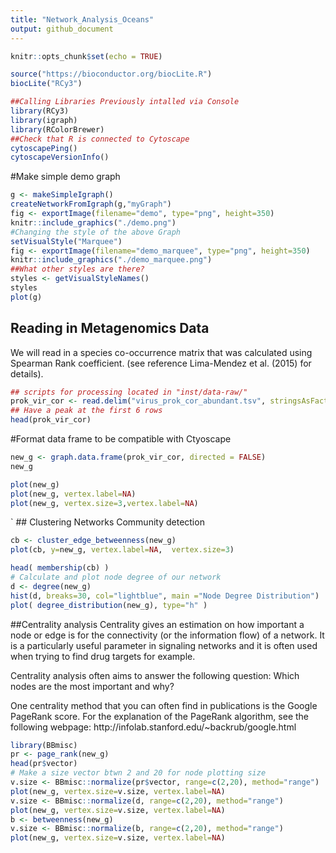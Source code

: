 ```yaml
---
title: "Network_Analysis_Oceans"
output: github_document
---
```


```r
knitr::opts_chunk$set(echo = TRUE)
```

```r
source("https://bioconductor.org/biocLite.R")
biocLite("RCy3")
```


```r
##Calling Libraries Previously intalled via Console
library(RCy3)
library(igraph)
library(RColorBrewer)
##Check that R is connected to Cytoscape
cytoscapePing()
cytoscapeVersionInfo()
```

#Make simple demo graph
```r
g <- makeSimpleIgraph()
createNetworkFromIgraph(g,"myGraph")
fig <- exportImage(filename="demo", type="png", height=350)
knitr::include_graphics("./demo.png")
#Changing the style of the above Graph
setVisualStyle("Marquee")
fig <- exportImage(filename="demo_marquee", type="png", height=350)
knitr::include_graphics("./demo_marquee.png")
##What other styles are there?
styles <- getVisualStyleNames()
styles
plot(g)
```

## Reading in Metagenomics Data
We will read in a species co-occurrence matrix that was calculated using Spearman Rank coefficient. (see reference Lima-Mendez et al. (2015) for details).

```r
## scripts for processing located in "inst/data-raw/"
prok_vir_cor <- read.delim("virus_prok_cor_abundant.tsv", stringsAsFactors = FALSE)
## Have a peak at the first 6 rows
head(prok_vir_cor)
```
#Format data frame to be compatible with Ctyoscape
```r
new_g <- graph.data.frame(prok_vir_cor, directed = FALSE)
new_g
```

```r
plot(new_g)
plot(new_g, vertex.label=NA)
plot(new_g, vertex.size=3,vertex.label=NA)
```
`
## Clustering Networks Community detection

```r
cb <- cluster_edge_betweenness(new_g)
plot(cb, y=new_g, vertex.label=NA,  vertex.size=3)
```
```r
head( membership(cb) )
# Calculate and plot node degree of our network
d <- degree(new_g)
hist(d, breaks=30, col="lightblue", main ="Node Degree Distribution")
plot( degree_distribution(new_g), type="h" )
```

##Centrality analysis
Centrality gives an estimation on how important a node or edge is for the connectivity (or the information flow) of a network. It is a particularly useful parameter in signaling networks and it is often used when trying to find drug targets for example.

Centrality analysis often aims to answer the following question: Which nodes are the most important and why?

One centrality method that you can often find in publications is the Google PageRank score. For the explanation of the PageRank algorithm, see the following webpage: http://infolab.stanford.edu/~backrub/google.html

```r
library(BBmisc)
pr <- page_rank(new_g)
head(pr$vector)
# Make a size vector btwn 2 and 20 for node plotting size
v.size <- BBmisc::normalize(pr$vector, range=c(2,20), method="range")
plot(new_g, vertex.size=v.size, vertex.label=NA)
v.size <- BBmisc::normalize(d, range=c(2,20), method="range")
plot(new_g, vertex.size=v.size, vertex.label=NA)
b <- betweenness(new_g)
v.size <- BBmisc::normalize(b, range=c(2,20), method="range")
plot(new_g, vertex.size=v.size, vertex.label=NA)
```